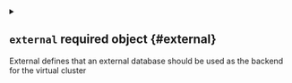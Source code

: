 
<details className="config-field" data-expandable="true">
<summary>

## `external` <span className="config-field-required" data-required="false">required</span> <span className="config-field-type">object</span> <span className="config-field-default"></span> <span className="config-field-enum"></span> {#external}

External defines that an external database should be used as the backend for the virtual cluster

</summary>




<details className="config-field" data-expandable="false" open>
<summary>

### `enabled` <span className="config-field-required" data-required="false">required</span> <span className="config-field-type">boolean</span> <span className="config-field-default">false</span> <span className="config-field-enum"></span> {#external-enabled}

Enabled defines if the database should be used.

</summary>



</details>



<details className="config-field" data-expandable="false" open>
<summary>

### `dataSource` <span className="config-field-required" data-required="false">required</span> <span className="config-field-type">string</span> <span className="config-field-default"></span> <span className="config-field-enum"></span> {#external-dataSource}

DataSource is the kine dataSource to use for the database. This depends on the database format.
This is optional for the embedded database. Examples:
* mysql: mysql://username:password@tcp(hostname:3306)/k3s
* postgres: postgres://username:password@hostname:5432/k3s

</summary>



</details>



<details className="config-field" data-expandable="false" open>
<summary>

### `keyFile` <span className="config-field-required" data-required="false">required</span> <span className="config-field-type">string</span> <span className="config-field-default"></span> <span className="config-field-enum"></span> {#external-keyFile}

KeyFile is the key file to use for the database. This is optional.

</summary>



</details>



<details className="config-field" data-expandable="false" open>
<summary>

### `certFile` <span className="config-field-required" data-required="false">required</span> <span className="config-field-type">string</span> <span className="config-field-default"></span> <span className="config-field-enum"></span> {#external-certFile}

CertFile is the cert file to use for the database. This is optional.

</summary>



</details>



<details className="config-field" data-expandable="false" open>
<summary>

### `caFile` <span className="config-field-required" data-required="false">required</span> <span className="config-field-type">string</span> <span className="config-field-default"></span> <span className="config-field-enum"></span> {#external-caFile}

CaFile is the ca file to use for the database. This is optional.

</summary>



</details>



<details className="config-field" data-expandable="false" open>
<summary>

### `connector` <span className="config-field-required" data-required="false">required</span> <span className="config-field-type">string</span> <span className="config-field-default"></span> <span className="config-field-enum"></span> {#external-connector}

Connector specifies a secret located in a connected vCluster Platform that contains database server connection information
to be used by Platform to create a database and database user for the vCluster.
and non-privileged user. A kine endpoint should be created using the database and user on Platform registration.
This is optional.

</summary>



</details>


</details>
